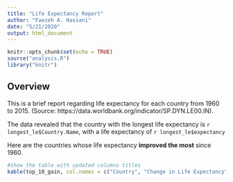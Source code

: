 ```yaml
---
title: "Life Expectancy Report"
author: "Faezeh A. Hassani"
date: "5/21/2020"
output: html_document
---
```


```r
knitr::opts_chunk$set(echo = TRUE)
source("analysis.R")
library("knitr")
```

## Overview
This is a brief report regarding life expectancy for each country from 1960 to 2015. (Source: https://data.worldbank.org/indicator/SP.DYN.LE00.IN). 

The data revealed that the country with the longest life expectancy is
`r longest_le$Country.Name`, with a life expectancy of `r longest_le$expectancy`

Here are the countries whose life expectancy **improved the most** since 1960.

```r
#show the table with updated columns titles
kable(top_10_gain, col.names = c("Country", "Change in Life Expectancy"))
```
